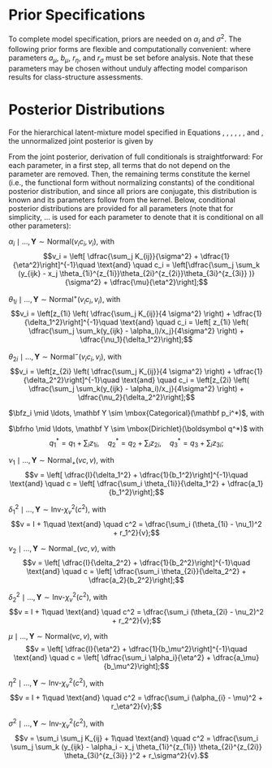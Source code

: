 \newpage

# Prior Specifications
\label{sec:priorAppendix}

To complete model specification, priors are needed on $\alpha_i$ and $\sigma^2$. The following prior forms are flexible and computationally convenient:
\begin{subequations} \label{parMod2}
\begin{align} 
\alpha_{i} & \sim \mbox{Normal}(\mu,\eta^2),\\
\mu & \sim \mbox{Normal}(a_\mu, b_\mu^2),\\
\eta^2 & \sim \mbox{Inv-$\chi^2_1$}(r_\eta^2),\\
\sigma^2 & \sim \mbox{Inv-$\chi^2_1$}(r_\sigma^2),
\end{align}
\end{subequations}
where parameters $a_\mu$, $b_\mu$, $r_\eta$, and $r_\sigma$ must be set before analysis. Note that these parameters may be chosen without unduly affecting model comparison results for class-structure assessments.

# Posterior Distributions
\label{sec:postAppendix}

For the hierarchical latent-mixture model specified in Equations \ref{dataModel}, \ref{zMod}, \ref{betaMod}, \ref{thetaMod}, \ref{parMod}, \ref{rhoMod}, and \ref{parMod2}, the unnormalized joint posterior is given by
\small
\begin{equation*}
\begin{aligned}
    &p(\boldsymbol \alpha, \boldsymbol \theta_1, \boldsymbol \theta_2, \mathbf z, \boldsymbol \rho, \nu_1, \delta_1^2, \nu_2, \delta_2^2, \mu, \eta^2, \sigma^2 \mid \mathbf Y)\\ 
    &\propto \prod_{i=1}^I \prod_{\ell=1}^3 \left[ \exp \left( - \dfrac{\sum_j \sum_k (y_{ijk} - \alpha_i - x_j \theta_{\ell i})^2}{2 \sigma^2} \right) \right]^{z_{\ell i}} \times \exp \left(-  \dfrac{(\alpha_i - \mu)^2}{2 \eta^2} \right) \\
& \times \exp \left( -\dfrac{(\theta_{1i} - \nu_1)^2}{2\delta^2_1} \right) \times
\exp \left( -\dfrac{(\theta_{2i} - \nu_2)^2}{2\delta^2_2} \right) \times \left[ \rho_1^{z_{1i}} \rho_2^{z_{2i}} \rho_3^{z_{3i}} \right] \times
\left[ \rho_1^{q_1 - 1} \rho_2^{q_2 - 1} \rho_3^{q_3 - 1} \right]\\
& \times \exp \left( -\dfrac{(\nu_1 - a_1)^2}{2b_1^2} \right) \times 
\left[ \left( \dfrac{1}{\delta_1^2} \right)^{3/2} \exp \left( - \dfrac{r_1^2}{2\delta_1^2} \right) \right] \times 
\exp \left( -\dfrac{(\nu_2 - a_2)^2}{2b_2^2} \right) \times 
\left[ \left( \dfrac{1}{\delta_2^2} \right)^{3/2} \exp \left( - \dfrac{r_2^2}{2\delta_2^2} \right) \right]\\
& \times \exp \left(-  \dfrac{(\mu - a_m)^2}{2 b_m^2} \right) \times
\left[ \left( \dfrac{1}{\eta^2} \right)^{3/2} \exp \left( - \dfrac{r_\eta^2}{2\eta^2} \right) \right] \times
\left[ \left( \dfrac{1}{\sigma^2} \right)^{3/2} \exp \left( - \dfrac{r_\sigma^2}{2\sigma^2} \right) \right].
\end{aligned}
\end{equation*}

\normalsize
From the joint posterior, derivation of full conditionals is straightforward: For each parameter, in a first step, all terms that do not depend on the parameter are removed. Then, the remaining terms constitute the kernel (i.e., the functional form without normalizing constants) of the conditional posterior distribution, and since all priors are conjugate, this distribution is known and its parameters follow from the kernel. Below, conditional posterior distributions are provided for all parameters (note that for simplicity, $\ldots$ is used for each parameter to denote that it is conditional on all other parameters):

\setlength{\parindent}{0pt}

$\alpha_i \mid \ldots, \mathbf Y \sim \mbox{Normal}(v_ic_i, v_i)$, with
$$v_i = \left[ \dfrac{\sum_j K_{ij}}{\sigma^2} + \dfrac{1}{\eta^2}\right]^{-1}\quad \text{and} \quad c_i = \left[\dfrac{\sum_j \sum_k (y_{ijk} - x_j \theta_{1i}^{z_{1i}}\theta_{2i}^{z_{2i}}\theta_{3i}^{z_{3i}} )}{\sigma^2} + \dfrac{\mu}{\eta^2}\right];$$

$\theta_{1i} \mid \ldots,  \mathbf Y \sim \mbox{Normal}^+(v_ic_i, v_i)$, with
$$v_i = \left[z_{1i} \left( \dfrac{\sum_j K_{ij}}{4 \sigma^2} \right) + \dfrac{1}{\delta_1^2}\right]^{-1}\quad \text{and} \quad c_i = \left[ z_{1i} \left( \dfrac{\sum_j \sum_k(y_{ijk} - \alpha_i)/x_j}{4\sigma^2} \right) + \dfrac{\nu_1}{\delta_1^2}\right];$$

$\theta_{2i} \mid \ldots, \mathbf Y \sim \mbox{Normal}^-(v_ic_i, v_i)$, with
$$v_i = \left[z_{2i} \left( \dfrac{\sum_j K_{ij}}{4 \sigma^2} \right) + \dfrac{1}{\delta_2^2}\right]^{-1}\quad \text{and} \quad c_i = \left[z_{2i} \left( \dfrac{\sum_j \sum_k(y_{ijk} - \alpha_i)/x_j}{4\sigma^2} \right) + \dfrac{\nu_2}{\delta_2^2}\right];$$

$\bfz_i \mid \ldots, \mathbf Y \sim \mbox{Categorical}(\mathbf p_i^*)$, with 
\footnotesize
\begin{equation*}
\begin{aligned}
&p_{1i}^* = \dfrac{\rho_1 \exp \left(-\dfrac{\sum_j \sum_k (y_{ijk} - \alpha_i - x_j \theta_{i1})^2}{2\sigma^2} \right)}{\rho_1 \exp \left(-\dfrac{\sum_j \sum_k (y_{ijk} - \alpha_i - x_j \theta_{i1})^2}{2\sigma^2} \right) + \rho_2 \exp \left(-\dfrac{\sum_j \sum_k (y_{ijk} - \alpha_i - x_j \theta_{i2})^2}{2\sigma^2} \right) +\rho_3 \exp \left(-\dfrac{\sum_j \sum_k (y_{ijk} - \alpha_i)^2}{2\sigma^2} \right)},\\
&p_{2i}^* = \dfrac{\rho_2 \exp \left(-\dfrac{\sum_j \sum_k (y_{ijk} - \alpha_i - x_j \theta_{i2})^2}{2\sigma^2} \right)}{\rho_1 \exp \left(-\dfrac{\sum_j \sum_k (y_{ijk} - \alpha_i - x_j \theta_{i1})^2}{2\sigma^2} \right) + \rho_2 \exp \left(-\dfrac{\sum_j \sum_k (y_{ijk} - \alpha_i - x_j \theta_{i2})^2}{2\sigma^2} \right) +\rho_3 \exp \left(-\dfrac{\sum_j \sum_k (y_{ijk} - \alpha_i)^2}{2\sigma^2} \right)},\\
&p_{3i}^* = 1 - p_{1i}^* - p_{3i}^*;
\end{aligned}
\end{equation*}
\normalsize

$\bfrho \mid \ldots, \mathbf Y \sim \mbox{Dirichlet}(\boldsymbol q^*)$ with 
$$q_1^* = q_1 + \sum_i z_{1i},\quad q_2^* = q_2 + \sum_i z_{2i}, \quad q_3^* =  q_3 + \sum_i z_{3i};$$

$\nu_{1} \mid \ldots, \mathbf Y \sim \mbox{Normal}_+(vc, v)$, with
$$v = \left[ \dfrac{I}{\delta_1^2} + \dfrac{1}{b_1^2}\right]^{-1}\quad \text{and} \quad c = \left[ \dfrac{\sum_i \theta_{1i}}{\delta_1^2} + \dfrac{a_1}{b_1^2}\right];$$

$\delta_1^2 \mid \ldots, \mathbf Y \sim \mbox{Inv-}\chi_{v}^2(c^2)$, with
$$v = I + 1\quad \text{and} \quad c^2 = \dfrac{\sum_i (\theta_{1i} - \nu_1)^2 + r_1^2}{v};$$

$\nu_{2} \mid \ldots, \mathbf Y \sim \mbox{Normal}_-(vc, v)$, with
$$v = \left[ \dfrac{I}{\delta_2^2} + \dfrac{1}{b_2^2}\right]^{-1}\quad \text{and} \quad c = \left[ \dfrac{\sum_i \theta_{2i}}{\delta_2^2} + \dfrac{a_2}{b_2^2}\right];$$

$\delta_2^2 \mid \ldots, \mathbf Y \sim \mbox{Inv-}\chi_{v}^2(c^2)$, with
$$v = I + 1\quad \text{and} \quad c^2 = \dfrac{\sum_i (\theta_{2i} - \nu_2)^2 + r_2^2}{v};$$

$\mu \mid \ldots, \mathbf Y \sim \mbox{Normal}(vc, v)$, with
$$v = \left[ \dfrac{I}{\eta^2} + \dfrac{1}{b_\mu^2}\right]^{-1}\quad \text{and} \quad c = \left[ \dfrac{\sum_i \alpha_i}{\eta^2} + \dfrac{a_\mu}{b_\mu^2}\right];$$

$\eta^2 \mid \ldots, \mathbf Y \sim \mbox{Inv-}\chi_{v}^2(c^2)$, with
$$v = I + 1\quad \text{and} \quad c^2 = \dfrac{\sum_i (\alpha_{i} - \mu)^2 + r_\eta^2}{v};$$

$\sigma^2 \mid \ldots, \mathbf Y \sim \mbox{Inv-}\chi_{v}^2(c^2)$, with
$$v = \sum_i \sum_j K_{ij} + 1\quad \text{and} \quad c^2 = \dfrac{\sum_i \sum_j \sum_k (y_{ijk} - \alpha_i - x_j \theta_{1i}^{z_{1i}} \theta_{2i}^{z_{2i}} \theta_{3i}^{z_{3i}} )^2 + r_\sigma^2}{v}.$$